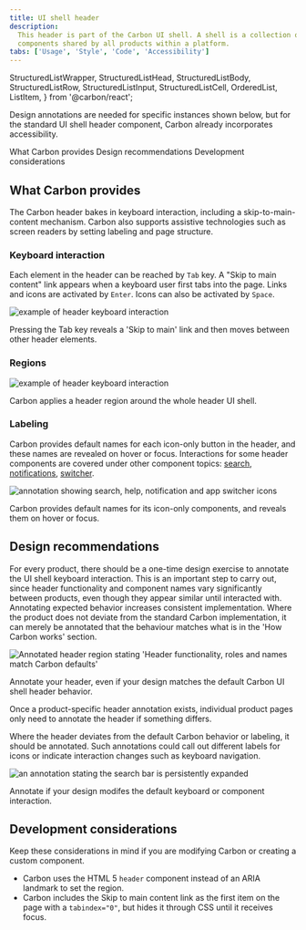 ```yaml
---
title: UI shell header
description:
  This header is part of the Carbon UI shell. A shell is a collection of
  components shared by all products within a platform.
tabs: ['Usage', 'Style', 'Code', 'Accessibility']
---
```


  StructuredListWrapper,
  StructuredListHead,
  StructuredListBody,
  StructuredListRow,
  StructuredListInput,
  StructuredListCell,
  OrderedList,
  ListItem,
} from '@carbon/react';

<PageDescription>

Design annotations are needed for specific instances shown below, but for the
standard UI shell header component, Carbon already incorporates accessibility.

</PageDescription>

<AnchorLinks>

<AnchorLink>What Carbon provides</AnchorLink>
<AnchorLink>Design recommendations</AnchorLink>
<AnchorLink>Development considerations</AnchorLink>

</AnchorLinks>

## What Carbon provides

The Carbon header bakes in keyboard interaction, including a skip-to-main-content
mechanism. Carbon also supports assistive technologies such as screen readers by setting labeling and page structure.

### Keyboard interaction

Each element in the header can be reached by `Tab` key. A "Skip to main content" link appears when a
keyboard user first tabs into the page. Links and icons are activated by `Enter`. Icons can also be
activated by `Space`.

<Row>
<Column colLg={8}>

![example of header keyboard interaction](images/header-accessibility-1.png)

<Caption>
  Pressing the Tab key reveals a 'Skip to main' link and then moves between other header elements.
</Caption>

</Column>
</Row>

### Regions

<Row>
<Column colLg={8}>

![example of header keyboard interaction](images/header-accessibility-2.png)

<Caption>
  Carbon applies a header region around the whole header UI shell.
</Caption>

</Column>
</Row>

### Labeling

Carbon provides default names for each icon-only button in the header, and these names are revealed on hover or focus. Interactions for some header components are covered under other component topics: [search](/components/search/usage), [notifications](/components/notifications/usage), [switcher](components/UI-shell-right-panel/usage/#switcherswitcher).  
<Row>
<Column colLg={8}>

![annotation showing search, help, notification and app switcher icons](images/header-accessibility-3.png)

<Caption>
  Carbon provides default names for its icon-only components, and reveals them on hover or focus.
</Caption>

</Column>
</Row>

## Design recommendations

For every product, there should be a one-time design exercise to annotate the UI shell keyboard interaction.
This is an important step to carry out, since header functionality and component names vary significantly between products, even though they appear similar until interacted with. Annotating expected behavior increases consistent implementation. Where the product does not deviate from the standard Carbon implementation, it can merely be annotated that the behaviour matches what is in the 'How Carbon works' section. 

<Row>
<Column colLg={8}>

![Annotated header region stating 'Header functionality, roles and names match Carbon defaults'](images/header-accessibility-4.png)

<Caption>Annotate your header, even if your design matches the default Carbon UI shell header behavior.</Caption>

</Column>
</Row>

Once a product-specific header annotation exists, individual product pages only need to annotate the header if something differs.

Where the header deviates from the default Carbon behavior or labeling, it should be annotated. Such annotations could call out different labels for icons or indicate interaction changes such as keyboard navigation.

<Row>
<Column colLg={8}>

![an annotation stating the search bar is persistently expanded](images/header-accessibility-5.png)

<Caption>Annotate if your design modifes the default keyboard or component interaction.</Caption>

</Column>
</Row>


## Development considerations

Keep these considerations in mind if you are modifying Carbon or creating a
custom component.

- Carbon uses the HTML 5 `header` component instead of an ARIA landmark to set the region.
- Carbon includes the Skip to main content link as the first item on the page with a `tabindex="0"`, but hides it through CSS until it receives focus.